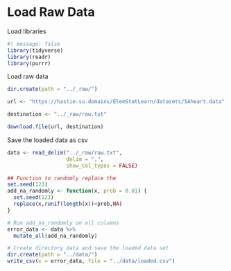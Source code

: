 # Load Raw Data

Load libraries

```r
#| message: false
library(tidyverse)
library(readr)
library(purrr)
```

Load raw data

```r
dir.create(path = "../_raw/")

url <- "https://hastie.su.domains/ElemStatLearn/datasets/SAheart.data"

destination <- "../_raw/raw.txt"

download.file(url, destination)
```

Save the loaded data as csv

```r
data <- read_delim("../_raw/raw.txt",
                   delim = ",",
                   show_col_types = FALSE)
```

```r
## Function to randomly replace the 
set.seed(123)
add_na_randomly <- function(x, prob = 0.01) {
  set.seed(123)
  replace(x,runif(length(x))<prob,NA)
}
```

```r
# Run add_na_randomly on all columns
error_data <- data %>% 
  mutate_all(add_na_randomly)
```

```r
# Create directory data and save the loaded data set
dir.create(path = "../data/")
write_csv(x = error_data, file = "../data/loaded.csv")
```
